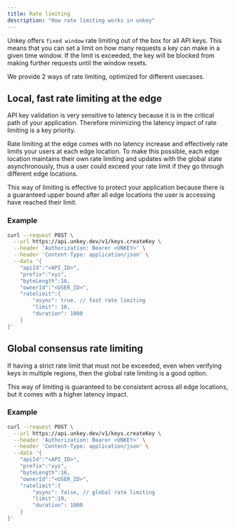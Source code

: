 ```yaml
---
title: Rate limiting
description: "How rate limiting works in unkey"
---
```


Unkey offers `fixed window` rate limiting out of the box for all API keys. This means that you can set a limit on how many requests a key can make in a given time window. If the limit is exceeded, the key will be blocked from making further requests until the window resets.

We provide 2 ways of rate limiting, optimized for different usecases.

## Local, fast rate limiting at the edge

API key validation is very sensitive to latency because it is in the critical path of your application. Therefore minimizing the latency impact of rate limiting is a key priority.

Rate limiting at the edge comes with no latency increase and effectively rate limits your users at each edge location. To make this possible, each edge location maintains their own rate limiting and updates with the global state asynchronously, thus a user could exceed your rate limit if they go through different edge locations.

This way of limiting is effective to protect your application because there is a guaranteed upper bound after all edge locations the user is accessing have reached their limit.

### Example

```bash
curl --request POST \
  --url https://api.unkey.dev/v1/keys.createKey \
  --header 'Authorization: Bearer <UNKEY>' \
  --header 'Content-Type: application/json' \
  --data '{
	"apiId":"<API_ID>",
	"prefix":"xyz",
	"byteLength":16,
	"ownerId":"<USER_ID>",
	"ratelimit":{
		"async": true, // fast rate limiting
		"limit": 10,
		"duration": 1000
	}
}'
```

## Global consensus rate limiting

If having a strict rate limit that must not be exceeded, even when verifying keys in multiple regions, then the global rate limiting is a good option.

This way of limiting is guaranteed to be consistent across all edge locations, but it comes with a higher latency impact.

### Example

```bash
curl --request POST \
  --url https://api.unkey.dev/v1/keys.createKey \
  --header 'Authorization: Bearer <UNKEY>' \
  --header 'Content-Type: application/json' \
  --data '{
	"apiId":"<API_ID>",
	"prefix":"xyz",
	"byteLength":16,
	"ownerId":"<USER_ID>",
	"ratelimit":{
		"async": false, // global rate limiting
		"limit":10,
		"duration": 1000
	}
}'
```
